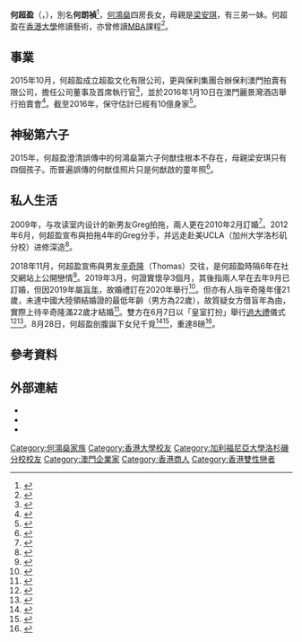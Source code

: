 {{Infobox person
| 姓名 = 何超盈
| 圖像 = Sabrina Ho Chiu Yeng speaks at Poly Auction Macau event opening in 2016.jpg
| 圖像替代 = 
| 圖像説明 = 
| 別名 = 何朗禎
| 出生日期 = {{Birth date and age|1990|9|24}}
| 出生地點 = {{HKG-1959}}
| 逝世日期 = 
| 逝世地點 = 
| 配偶 = {{marriage|辛奇隆|2020}}
| 兒女 = 女兒︰辛阡覓
| 國籍 ={{PRT}}<br> {{CHN-HKG}}<br>{{CHN-MAC}}
| 職業 = [[富二代|富二代]]、[[名媛|名媛]]
| 語言 = [[粤語|粤語]]、[[國語|國語]]、[[英語|英語]]
| 教育程度 = 碩士
| 淨資產 = 10億[[港元|港元]]
| 父母 = [[何鴻燊|何鴻燊]]（父）（1921年—2020年）<br />[[梁安琪_(澳門)|梁安琪]]（母）
| 親屬 = 何猷亨（弟）<br />何猷邦（弟）<br />[[何猷君|何猷君]]（弟）<br />何超欣（妹）
}}
 	
'''何超盈'''（{{lang-en|Sabrina Ho Chiu Yeng}}，{{bd|1990年|9月24日|||H何}}），別名'''何朗禎'''<ref>{{cite news|url=https://orientaldaily.on.cc/cnt/entertainment/20130131/00282_070.html|title=超盈變朗禎 四太：佢仲唔好運？|publisher=東方日報|date=2013-01-31|accessdate=2013-02-01|archive-date=2013-02-04|archive-url=https://web.archive.org/web/20130204052126/http://orientaldaily.on.cc/cnt/entertainment/20130131/00282_070.html|dead-url=no}}</ref>，[[何鴻燊|何鴻燊]]四房長女，母親是[[梁安琪_(澳門)|梁安琪]]，有三弟一妹。何超盈在[[香港大學|香港大學]]修讀藝術，亦曾修讀[[MBA|MBA]]課程<ref>{{cite news|url=https://eastweek.my-magazine.me/main/46940|title=3歲做業主　何超盈獨家爆綁架驚魂|publisher=東周刊|date=2015-10-24|accessdate=2015-10-25|archive-date=2019-07-08|archive-url=https://web.archive.org/web/20190708073044/https://eastweek.my-magazine.me/main/46940|dead-url=no}}</ref>。

==事業==
2015年10月，何超盈成立超盈文化有限公司，更與保利集團合辦保利澳門拍賣有限公司，擔任公司董事及首席執行官<ref>{{cite news|url=http://ent.sina.com.cn/s/h/2015-10-26/doc-ifxizwsm2399826.shtml|title=赌王千金何超盈25岁成老板 传曾被绑架|publisher=新浪网|date=2015-10-26|accessdate=2015-10-31|archive-date=2019-07-08|archive-url=https://web.archive.org/web/20190708073032/http://ent.sina.com.cn/s/h/2015-10-26/doc-ifxizwsm2399826.shtml|dead-url=no}}</ref>，並於2016年1月10日在澳門麗景灣酒店舉行拍賣會<ref>{{cite news|url=http://paper.wenweipo.com/2016/01/08/RW1601080001.htm|title=關愛藝術 融入工作 何超盈樂助年輕藝術家|publisher=文匯報|date=2016-01-08|accessdate=2016-01-11|archive-date=2018-09-26|archive-url=https://web.archive.org/web/20180926121409/http://paper.wenweipo.com/2016/01/08/RW1601080001.htm|dead-url=no}}</ref>。截至2016年，保守估計已經有10億身家<ref>{{cite news|url=http://hk.apple.nextmedia.com/entertainment/art/20161023/19809816|title=26歲有10億身家 超盈開公司做女強人|publisher=蘋果日報|date=2016-10-23|accessdate=2016-10-25|archive-date=2017-09-14|archive-url=https://web.archive.org/web/20170914040315/http://hk.apple.nextmedia.com/entertainment/art/20161023/19809816|dead-url=no}}{{subscription required}}</ref>。

==神秘第六子==
2015年，何超盈澄清誤傳中的何鴻燊第六子何猷佳根本不存在，母親梁安琪只有四個孩子。而普遍誤傳的何猷佳照片只是何猷啟的童年照<ref>{{cite journal|title=賭王神秘第6子|url=http://www.3weekly.com/index.htm?issue_no=847|periodical=《[[3週刊|3週刊]]》|location=[[香港|香港]]|publisher=[[南華傳媒集團|南華傳媒集團]]|date=2016-01-01|issue=847|journal=|author=|access-date=2016-04-07|archive-url=https://web.archive.org/web/20160331120834/http://www.3weekly.com/index.htm?issue_no=847|archive-date=2016-03-31|dead-url=yes}}</ref>。

==私人生活==

2009年，与攻读室内设计的新男友Greg拍拖，兩人更在2010年2月訂婚<ref>{{cite news|url=https://ent.qq.com/a/20100212/000103.htm|title=组图：赌王女何超莲牵男友 暗讽姐姐何超盈高调|publisher=腾讯|date=2010-02-12|accessdate=2019-07-08|archive-date=2019-07-08|archive-url=https://web.archive.org/web/20190708045652/https://ent.qq.com/a/20100212/000103.htm|dead-url=no}}</ref>。2012年6月，何超盈宣布與拍拖4年的Greg分手，并远走赴美UCLA（加州大学洛杉矶分校）进修深造<ref>{{cite news|url=http://news.sohu.com/20120608/n345068371.shtml|title=赌王四房长女何超盈宣布分手 三房姐妹忙安慰(图)|publisher=中国新闻网|date=2012-06-08|accessdate=2019-07-08|archive-date=2019-07-08|archive-url=https://web.archive.org/web/20190708045654/http://news.sohu.com/20120608/n345068371.shtml|dead-url=no}}</ref>。

2018年11月，何超盈宣佈與男友[[辛奇隆|辛奇隆]]（Thomas）交往，是何超盈時隔6年在社交網站上公開戀情<ref>{{cite news|url=https://hk.on.cc/hk/bkn/cnt/entertainment/20181123/bkn-20181123190951480-1123_00862_001.html|title=有新歡！親暱依偎男友　何超盈遭好友洩蜜|publisher=東網|date=2018-11-23|accessdate=2018-11-25|archive-date=2019-07-08|archive-url=https://web.archive.org/web/20190708045646/https://hk.on.cc/hk/bkn/cnt/entertainment/20181123/bkn-20181123190951480-1123_00862_001.html|dead-url=no}}</ref>。2019年3月，何證實懷孕3個月，其後指兩人早在去年9月已訂婚，但因2019年屬[[盲年|盲年]]，故婚禮訂在2020年舉行<ref>{{cite news|url=https://hk.on.cc/hk/bkn/cnt/entertainment/20190308/bkn-20190308024812776-0308_00862_001.html|title=四太證何超盈佗豬B：等佢生咗先搞婚禮|publisher=東網|date=2019-03-08|accessdate=2019-03-09|archive-date=2019-03-12|archive-url=https://web.archive.org/web/20190312210343/https://hk.on.cc/hk/bkn/cnt/entertainment/20190308/bkn-20190308024812776-0308_00862_001.html}}</ref>。但亦有人指辛奇隆年僅21歲，未達中國大陸領結婚證的最低年齡（男方為22歲），故質疑女方借盲年為由，實際上待辛奇隆滿22歲才結婚<ref>{{cite news|author=黃欣華|url=https://www.hk01.com/%E5%8D%B3%E6%99%82%E5%A8%9B%E6%A8%82/338338/%E4%BD%95%E8%B6%85%E7%9B%88%E6%9C%AA%E5%A9%9A%E5%A4%ABthomas%E5%A4%A7%E8%B5%B7%E5%BA%95-%E5%87%BA%E8%BA%AB%E6%95%99%E8%82%B2%E4%B8%96%E5%AE%B6%E5%B1%AC%E5%AE%87%E5%AE%99%E5%8B%9D%E5%88%A9%E7%B5%84|title=何超盈未婚夫Thomas大起底　出身教育世家屬宇宙勝利組！|publisher=香港01|date=2019-06-08|accessdate=2019-06-09|archive-date=2019-07-08|archive-url=https://web.archive.org/web/20190708052146/https://www.hk01.com/%E5%8D%B3%E6%99%82%E5%A8%9B%E6%A8%82/338338/%E4%BD%95%E8%B6%85%E7%9B%88%E6%9C%AA%E5%A9%9A%E5%A4%ABthomas%E5%A4%A7%E8%B5%B7%E5%BA%95-%E5%87%BA%E8%BA%AB%E6%95%99%E8%82%B2%E4%B8%96%E5%AE%B6%E5%B1%AC%E5%AE%87%E5%AE%99%E5%8B%9D%E5%88%A9%E7%B5%84|dead-url=no}}</ref>。雙方在6月7日以「皇室打扮」舉行[[過大禮|過大禮]]儀式<ref>{{Cite news |url=https://www.hk01.com/即時娛樂/338101/多圖-何超盈貴氣皇后look過大禮-超奢華排場拍得住皇室 |title=何超盈貴氣皇后look過大禮　超奢華排場拍得住皇室！ |date=2019-06-07 |work=香港01 |accessdate=2019-10-01 |archive-date=2019-10-01 |archive-url=https://web.archive.org/web/20191001173051/https://www.hk01.com/%E5%8D%B3%E6%99%82%E5%A8%9B%E6%A8%82/338101/%E5%A4%9A%E5%9C%96-%E4%BD%95%E8%B6%85%E7%9B%88%E8%B2%B4%E6%B0%A3%E7%9A%87%E5%90%8Elook%E9%81%8E%E5%A4%A7%E7%A6%AE-%E8%B6%85%E5%A5%A2%E8%8F%AF%E6%8E%92%E5%A0%B4%E6%8B%8D%E5%BE%97%E4%BD%8F%E7%9A%87%E5%AE%A4 |dead-url=no }}</ref><ref>{{cite news|url=https://topick.hket.com/article/2371674/%E8%B3%AD%E7%8E%8B%E5%8D%83%E9%87%91%E4%BD%95%E8%B6%85%E7%9B%88%E8%B6%85%E5%A4%A7%E9%99%A3%E4%BB%97%E9%81%8E%E5%A4%A7%E7%A6%AE%E3%80%808%E5%B0%8D%E9%BE%8D%E9%B3%B3%E9%90%B2%E9%87%91%E9%8A%80%E7%8F%A0%E5%AF%B6%E5%A0%86%E5%A6%82%E5%B1%B1%E3%80%90%E6%9C%89%E7%89%87%E3%80%91|title=賭王千金何超盈超大陣仗過大禮　8對龍鳳鐲金銀珠寶堆如山【有片】|publisher=TOPick|date=2019-06-07|accessdate=2019-06-09|archive-date=2019-06-09|archive-url=https://web.archive.org/web/20190609140302/https://topick.hket.com/article/2371674/%E8%B3%AD%E7%8E%8B%E5%8D%83%E9%87%91%E4%BD%95%E8%B6%85%E7%9B%88%E8%B6%85%E5%A4%A7%E9%99%A3%E4%BB%97%E9%81%8E%E5%A4%A7%E7%A6%AE%E3%80%808%E5%B0%8D%E9%BE%8D%E9%B3%B3%E9%90%B2%E9%87%91%E9%8A%80%E7%8F%A0%E5%AF%B6%E5%A0%86%E5%A6%82%E5%B1%B1%E3%80%90%E6%9C%89%E7%89%87%E3%80%91|dead-url=no}}</ref>。8月28日，何超盈剖腹誕下女兒千覓<ref>{{cite news|url=https://hk.on.cc/hk/bkn/cnt/entertainment/20190828/bkn-20190828224826639-0828_00862_001.html|title=提早兩周開刀　何超盈認誕重磅B女|publisher=東網|date=2019-08-28|accessdate=2019-08-29|archive-date=2019-08-29|archive-url=https://web.archive.org/web/20190829180027/https://hk.on.cc/hk/bkn/cnt/entertainment/20190828/bkn-20190828224826639-0828_00862_001.html|dead-url=no}}</ref><ref>{{Cite web|title=何超盈剖腹生B「荷包蛋」重8磅|url=https://www.mpweekly.com/entertainment/focus/local/20190829-166964|accessdate=2020-01-13|date=2019-08-29|work=明周娛樂|language=en-US|archive-date=2020-09-26|archive-url=https://web.archive.org/web/20200926161413/https://www.mpweekly.com/entertainment/focus/local/20190829-166964|dead-url=no}}</ref>，重達8磅<ref>{{Cite web|title=【超可愛】何超盈囡囡曝光|url=https://www.mpweekly.com/entertainment/focus/local/20190830-167246|accessdate=2020-01-13|date=2019-08-30|work=明周娛樂|language=en-US|archive-date=2020-09-30|archive-url=https://web.archive.org/web/20200930094336/https://www.mpweekly.com/entertainment/focus/local/20190830-167246|dead-url=no}}</ref>。

== 參考資料 ==
{{reflist|3}}

== 外部連結 ==
* {{facebook|sabrina.ho.35110}}
* {{instagram|xsabrinahox}}
* {{weibo|sabiho}}
{{DEFAULTSORT:Ho}}
[[Category:何鴻燊家族|Category:何鴻燊家族]]
[[Category:香港大學校友|Category:香港大學校友]]
[[Category:加利福尼亞大學洛杉磯分校校友|Category:加利福尼亞大學洛杉磯分校校友]]
[[Category:澳門企業家|Category:澳門企業家]]
[[Category:香港商人|Category:香港商人]]
[[Category:香港雙性戀者|Category:香港雙性戀者]]